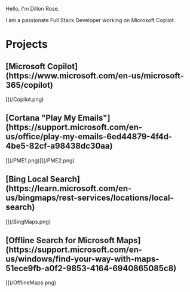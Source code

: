 Hello, I'm Dillon Rose.

I am a passionate Full Stack Developer working on Microsoft Copilot.
<br/>

# Projects
<div className="grid grid-cols-1 md:grid-cols-4 gap-6 w-full max-w-67xl mx-auto">
    <div>
        <div className="flex justify-center pb-6"><h2 className="text-gray-800 font-medium mb-0 fade-in text-xl">[Microsoft Copilot](https://www.microsoft.com/en-us/microsoft-365/copilot)</h2></div>
        <div className="flex justify-center h-auto">[](/Copilot.png)</div>
    </div>
    <div>
        <div className="flex justify-center pb-6"><h2 className="text-gray-800 font-medium mb-0 fade-in text-xl">[Cortana "Play My Emails"](https://support.microsoft.com/en-us/office/play-my-emails-6ed44879-4f4d-4be5-82cf-a98438dc30aa)</h2></div>
        <div className="flex justify-center h-auto"><div className="flex">[](/PME1.png)[](/PME2.png)</div></div>
    </div>
    <div>
        <div className="flex justify-center pb-6"><h2 className="text-gray-800 font-medium mb-0 fade-in text-xl">[Bing Local Search](https://learn.microsoft.com/en-us/bingmaps/rest-services/locations/local-search)</h2></div>
        <div className="flex justify-center">[](/BingMaps.png)</div>
    </div>
    <div>
        <div className="flex justify-center pb-6"><h2 className="text-gray-800 font-medium mb-0 fade-in text-xl">[Offline Search for Microsoft Maps](https://support.microsoft.com/en-us/windows/find-your-way-with-maps-51ece9fb-a0f2-9853-4164-6940865085c8)</h2></div>
        <div className="flex justify-center">[](/OfflineMaps.png)</div>
    </div>
</div>

